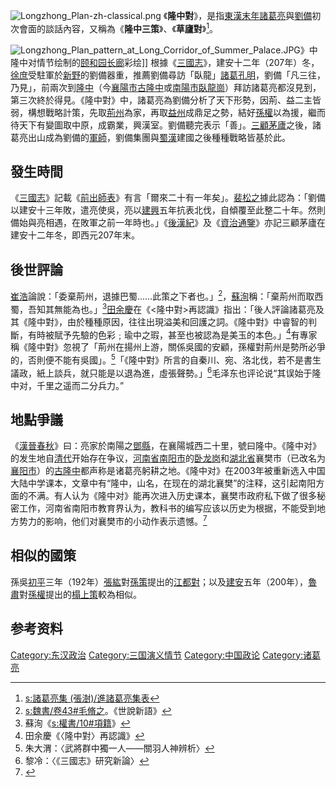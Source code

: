 [[File:Longzhong_Plan-zh-classical.png|thumb]]
《'''隆中對'''》，是指[[東漢末年|東漢末年]][[諸葛亮|諸葛亮]]與[[劉備|劉備]]初次會面的談話內容，又稱為《'''隆中三策'''》、《'''草廬對'''》<ref>[[s:諸葛亮集_(張澍)/進諸葛亮集表|s:諸葛亮集 (張澍)/進諸葛亮集表]]</ref>。 

[[File:Longzhong_Plan_pattern_at_Long_Corridor_of_Summer_Palace.JPG|thumb]]》中隆中对情节绘制的[[颐和园|颐和园]][[长廊|长廊]]彩绘]]
根據《[[s:三國志/卷35#諸葛亮傳|三國志]]》，建安十二年（207年）冬，[[徐庶|徐庶]]受駐軍於[[新野|新野]]的劉備器重，推薦劉備尋訪「臥龍」[[諸葛孔明|諸葛孔明]]，劉備「凡三往，乃見」，前兩次到[[隆中|隆中]]（今[[襄陽市|襄陽市]][[古隆中|古隆中]]或[[南陽市|南陽市]][[臥龍崗|臥龍崗]]）拜訪諸葛亮都沒見到，第三次終於得見。《隆中對》中，諸葛亮為劉備分析了天下形勢，因荊、益二主皆弱，構想戰略計策，先取[[荊州_(古代)|荊州]]為家，再取[[益州|益州]]成鼎足之勢，結好[[孫權|孫權]]以為援，繼而待天下有變圖取中原，成霸業，興漢室。劉備聽完表示「善」。[[三顧茅廬|三顧茅廬]]之後，諸葛亮出山成為劉備的[[軍師|軍師]]，劉備集團與[[蜀漢|蜀漢]]建國之後種種戰略皆基於此。

== 發生時間 ==
《[[三國志|三國志]]》記載《[[前出師表|前出師表]]》有言「爾來二十有一年矣」。[[裴松之|裴松之]]據此認為：「劉備以建安十三年敗，遣亮使吳，亮以[[建興_(蜀漢)|建興]]五年抗表北伐，自傾覆至此整二十年。然則備始與亮相遇，在敗軍之前一年時也。」《[[後漢紀|後漢紀]]》及《[[資治通鑒|資治通鑒]]》亦記三顧茅廬在建安十二年冬，即西元207年末。

== 後世評論 ==
[[崔浩|崔浩]]論說：「委棄荊州，退據巴蜀……此策之下者也。」<ref>[[s:魏書/卷43#毛脩之|s:魏書/卷43#毛脩之]]。《世說新語》</ref>，[[蘇洵|蘇洵]]稱：「棄荊州而取西蜀，吾知其無能為也。」<ref>蘇洵《[[s:權書/10#項籍|s:權書/10#項籍]]》</ref>[[田余慶|田余慶]]在《<隆中對>再認識》指出：「後人評論諸葛亮及其《隆中對》，由於種種原因，往往出現溢美和回護之詞。《隆中對》中睿智的判斷，有時被賦予先驗的色彩﹔瑜中之瑕，甚至也被認為是美玉的本色。」<ref>田余慶《〈隆中對〉再認識》</ref>有專家稱《隆中對》忽視了「荊州在揚州上游，關係吳國的安顧，孫權對荊州是勢所必爭的，否則便不能有吳國」。<ref>朱大渭：〈武將群中獨一人——關羽人神辨析〉</ref>「《隆中對》所言的自秦川、宛、洛北伐，若不是書生議政，紙上談兵，就只能是以退為進，虛張聲勢。」<ref>黎冷：〈《三國志》研究新論〉</ref>毛泽东也评论说“其误始于隆中对，千里之遥而二分兵力。”

== 地點爭議 ==
{{main|諸葛亮躬耕地之爭}}
《[[漢晉春秋|漢晉春秋]]》曰：亮家於南陽之[[鄧縣|鄧縣]]，在襄陽城西二十里，號曰隆中。《隆中对》的发生地自[[清代|清代]]开始存在争议，[[河南省|河南省]][[南阳市|南阳市]]的[[卧龙岗|卧龙岗]]和[[湖北省|湖北省]]襄樊市（已改名为[[襄阳市|襄阳市]]）的[[古隆中|古隆中]]都声称是诸葛亮躬耕之地。《隆中对》在2003年被重新选入中国大陆中学课本，文章中有“隆中，山名，在现在的湖北襄樊”的注释，这引起南阳方面的不满。有人认为《隆中对》能再次进入历史课本，襄樊市政府私下做了很多秘密工作，河南省南阳市教育界认为，教科书的编写应该以历史为根据，不能受到地方势力的影响，他们对襄樊市的小动作表示遗憾。<ref>{{cite web|url=http://www1.peopledaily.com.cn/GB/jiaoyu/1055/2043074.html|title=教科书能否并且应该承载带动地方经济发展的重任，《隆中对》复现教科书的背后}}</ref>

==相似的國策==
孫吳[[初平_(年號)|初平]]三年（192年）[[張紘|張紘]]對[[孫策|孫策]]提出的[[江都對|江都對]]；以及[[建安_(东汉)|建安]]五年（200年），[[魯肅|魯肅]]對[[孫權|孫權]]提出的[[榻上策|榻上策]]較為相似。

==参考资料==
{{reflist|2}}
{{wikisource|隆中對}}

{{三国演义}}

[[Category:东汉政治|Category:东汉政治]]
[[Category:三国演义情节|Category:三国演义情节]]
[[Category:中国政论|Category:中国政论]]
[[Category:诸葛亮|Category:诸葛亮]]